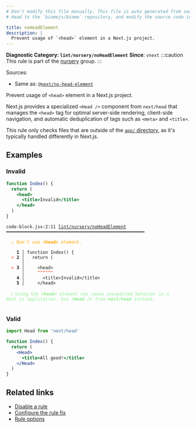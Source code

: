 ```yaml
---
# Don't modify this file manually. This file is auto generated from source, and you will lose your changes next time the website is built.
# Head to the `biomejs/biome` repository, and modify the source code in there.

title: noHeadElement
description: |
  Prevent usage of `<head>` element in a Next.js project.
---
```


**Diagnostic Category: `lint/nursery/noHeadElement`**
<Tabs>
<TabItem label="JSX and TSX" icon="seti:javascript">
**Since**: `vnext`
:::caution
This rule is part of the [nursery](/linter/rules/#nursery) group.
:::

Sources: 
- Same as: <a href="https://nextjs.org/docs/messages/no-head-element" target="_blank"><code>@next/no-head-element</code></a>

Prevent usage of `<head>` element in a Next.js project.

Next.js provides a specialized `<Head />` component from `next/head` that manages
the `<head>` tag for optimal server-side rendering, client-side navigation, and
automatic deduplication of tags such as `<meta>` and `<title>`.

This rule only checks files that are outside of the [`app/` directory](https://nextjs.org/docs/app), as it's typically
handled differently in Next.js.

## Examples

### Invalid

```jsx
function Index() {
  return (
    <head>
      <title>Invalid</title>
    </head>
  )
}
```

<pre class="language-text"><code class="language-text">code-block.jsx:2:11 <a href="https://biomejs.dev/linter/rules/no-head-element">lint/nursery/noHeadElement</a> ━━━━━━━━━━━━━━━━━━━━━━━━━━━━━━━━━━━━━━━━━━━━━━━━━━━━━<br /><br />  <strong><span style="color: Orange;">⚠</span></strong> <span style="color: Orange;">Don't use </span><span style="color: Orange;"><strong>&lt;head&gt;</strong></span><span style="color: Orange;"> element.</span><br />  <br />    <strong>1 │ </strong>function Index() &#123;<br />  <strong><span style="color: Tomato;">&gt;</span></strong> <strong>2 │ </strong>  return (<br />   <strong>   │ </strong>          <br />  <strong><span style="color: Tomato;">&gt;</span></strong> <strong>3 │ </strong>    &lt;head&gt;<br />   <strong>   │ </strong>    <strong><span style="color: Tomato;">^</span></strong><strong><span style="color: Tomato;">^</span></strong><strong><span style="color: Tomato;">^</span></strong><strong><span style="color: Tomato;">^</span></strong><strong><span style="color: Tomato;">^</span></strong><strong><span style="color: Tomato;">^</span></strong><br />    <strong>4 │ </strong>      &lt;title&gt;Invalid&lt;/title&gt;<br />    <strong>5 │ </strong>    &lt;/head&gt;<br />  <br />  <strong><span style="color: lightgreen;">ℹ</span></strong> <span style="color: lightgreen;">Using the </span><span style="color: lightgreen;"><strong>&lt;head&gt;</strong></span><span style="color: lightgreen;"> element can cause unexpected behavior in a Next.js application. Use </span><span style="color: lightgreen;"><strong>&lt;Head /&gt;</strong></span><span style="color: lightgreen;"> from </span><span style="color: lightgreen;"><strong>next/head</strong></span><span style="color: lightgreen;"> instead.</span><br />  <br /></code></pre>

### Valid

```jsx
import Head from 'next/head'

function Index() {
  return (
    <Head>
      <title>All good!</title>
    </Head>
  )
}
```

## Related links

- [Disable a rule](/linter/#disable-a-lint-rule)
- [Configure the rule fix](/linter#configure-the-rule-fix)
- [Rule options](/linter/#rule-options)

</TabItem>
</Tabs>

